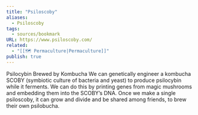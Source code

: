 ```yaml
---
title: "Psiloscoby"
aliases:
  - Psiloscoby
tags:
  - sources/bookmark
URL: https://www.psiloscoby.com/
related:
  - "[[🗺️ Permaculture|Permaculture]]"
publish: true
---
```

Psilocybin Brewed by Kombucha
We can genetically engineer a kombucha SCOBY (symbiotic culture of bacteria and yeast) to produce psilocybin while it ferments. We can do this by printing genes from magic mushrooms and embedding them into the SCOBY’s DNA. Once we make a single psiloscoby, it can grow and divide and be shared among friends, to brew their own psilobucha.